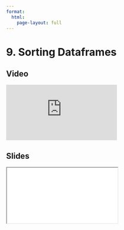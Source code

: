 ```yaml
---
format:
  html:
    page-layout: full
---
```


# 9. Sorting Dataframes

::: {.panel-tabset .nav-pills}

## Video

<iframe
    class="video"
    src="https://www.youtube.com/embed/W88f5DAl9hk?start=1461&end=1513&rel=0" 
    title="Module 1 Video - Sorting Dataframes"
    frameborder="0"
    allow="accelerometer; autoplay; clipboard-write; encrypted-media; gyroscope; picture-in-picture"
    allowfullscreen
></iframe>

## Slides

<iframe
    class="slide-deck"
    src="slides/module1_24.html"
></iframe>

:::
